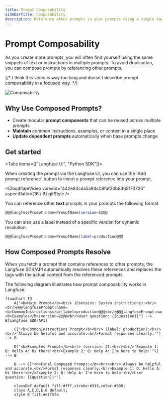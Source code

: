 ```yaml
---
title: Prompt Composability
sidebarTitle: Composability
description: Reference other prompts in your prompts using a simple tag format.
---
```


# Prompt Composability

As you create more prompts, you will often find yourself using the same snippets of text or instructions in multiple prompts. To avoid duplication, you can compose prompts by referencing other prompts.

{/* I think this video is way too long and doesn't describe prompt composability in a focused way.  */}
<Frame border fullWidth>
  <img src="/images/docs/prompt-composability.png" alt="Composability" />
</Frame>

## Why Use Composed Prompts?

- Create modular **prompt components** that can be reused across multiple prompts
- **Maintain** common instructions, examples, or context in a single place
- **Update dependent prompts** automatically when base prompts change

## Get started

<Tabs items={["Langfuse UI", "Python SDK"]}>

<Tab>
When creating the prompt via the Langfuse UI, you can use the `Add prompt reference` button to insert a prompt reference into your prompt.

<CloudflareVideo
  videoId="442e83cda5a94c08faf20b8365f73726"
  aspectRatio={16 / 9}
  gifStyle
/>

</Tab>

<Tab>

You can reference other **text** prompts in your prompts the following format:

```bash
@@@langfusePrompt:name=PromptName|version=1@@@
```

You can also use a label instead of a specific version for dynamic resolution:

```bash
@@@langfusePrompt:name=PromptName|label=production@@@
```

</Tab>

</Tabs>

## How Composed Prompts Resolve

When you fetch a prompt that contains references to other prompts, the Langfuse SDK/API automatically resolves these references and replaces the tags with the actual content from the referenced prompts.

The following diagram illustrates how prompt composability works in Langfuse:

```mermaid
flowchart TD
    A["<b>Main Prompt</b><br/> (Contains: System instructions):<br/><br/>@@@langfusePrompt:name=<b>CommonInstructions</b>|label=production@@@<br/>@@@langfusePrompt:name=<b>Examples</b>|version=2@@@<br/>User question: {{question}}"] --> B[Langfuse SDK/API]

    C["<b>CommonInstructions Prompt</b><br/> (label: production):<br/><br/>'Always be helpful and accurate.<br/>Format responses clearly.'"] --> B

    D["<b>Examples Prompt</b><br/> (version: 2):<br/><br/>'Example 1: Q: Hello A: Hi there!<br/>Example 2: Q: Help A: I'm here to help!'"\] --> B

    B --> E["<b>Final Composed Prompt:</b><br/><br/>'Always be helpful and accurate.<br/>Format responses clearly.<br/>Example 1: Q: Hello A: Hi there!<br/>Example 2: Q: Help A: I'm here to help!<br/>User question: {{question}}'"]

    classDef default fill:#fff,stroke:#333,color:#000;
    class A,C,D,E,B default;
    style B fill:#e1f5fe
```